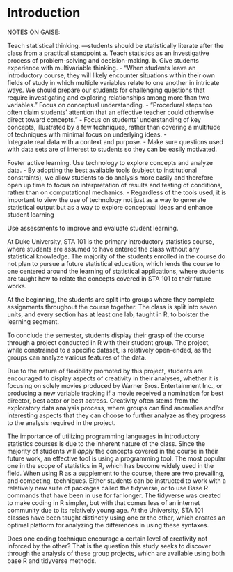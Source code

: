 # Introduction

NOTES ON GAISE:

Teach statistical thinking. —students should be statistically literate after the class from a practical standpoint
a. Teach statistics as an investigative process of problem-solving and decision-making.
b. Give students experience with multivariable thinking.
	- “When students leave an introductory course, they will likely encounter situations within their own fields of study in which multiple variables relate to one another in intricate ways. We should prepare our students for challenging questions that require investigating and exploring relationships among more than two variables.”
Focus on conceptual understanding.
-	“Procedural steps too often claim students’ attention that an effective teacher could otherwise direct toward concepts.”
-	Focus on students’ understanding of key concepts, illustrated by a few techniques, rather than covering a multitude of techniques with minimal focus on underlying ideas.
-	
Integrate real data with a context and purpose.
- Make sure questions used with data sets are of interest to students so they can be easily motivated.

 Foster active learning.
Use technology to explore concepts and analyze data.
- By adopting the best available tools (subject to institutional constraints), we allow students to do analysis more easily and therefore open up time to focus on interpretation of results and testing of conditions, rather than on computational mechanics.
- Regardless of the tools used, it is important to view the use of technology not just as a way to generate statistical output but as a way to explore conceptual ideas and enhance student learning

Use assessments to improve and evaluate student learning.



At Duke University, STA 101 is the primary introductory statistics course, 
where students are assumed to have entered the class without any statistical 
knowledge. The majority of the students enrolled in the course do not plan to 
pursue a future statistical education, which lends the course to one centered 
around the learning of statistical applications, where students are taught how 
to relate the concepts covered in STA 101 to their future works.

At the beginning, the students are split into groups where they complete 
assignments throughout the course together. The class is split into seven units,
and every section has at least one lab, taught in R, to bolster the 
learning segment. 

To conclude the semester, students display their grasp of the course through a
project conducted in R with their student group. The project, while 
constrained to a specific dataset, is relatively open-ended, as the groups can 
analyze various features of the data.

Due to the nature of flexibility promoted by this project, students are 
encouraged to display aspects of creativity in their analyses, whether it is 
focusing on solely movies produced by Warner Bros. Entertainment Inc., or
producing a new variable tracking if a movie received a nomination for best 
director, best actor or best actress. Creativity often stems from the 
exploratory data analysis process, where groups can find anomalies and/or 
interesting aspects that they can choose to further analyze as they progress to
the analysis required in the project. 

The importance of utilizing programming languages in introductory statistics 
courses is due to the inherent nature of the class. Since the majority of 
students will *apply* the concepts covered in the course in their 
future work, an effective tool is using a programming tool. The most popular
one in the scope of statistics in R, which has become widely used in the field.
When using R as a supplement to the course, there are two prevailing, and 
competing, techniques. Either students can be instructed to work with a 
relatively new suite of packages called the tidyverse, or to use Base R commands
that have been in use for far longer. The tidyverse was created to make
coding in R simpler, but with that comes less of an internet community due to 
its relatively young age. At the University, STA 101 classes have been taught 
distinctly using one or the other, which creates an optimal platform for 
analyzing the differences in using these syntaxes.

Does one coding technique encourage a certain level of creativity not inforced 
by the other? That is the question this study seeks to discover through the 
analysis of these group projects, which are available using both base R and 
tidyverse methods.